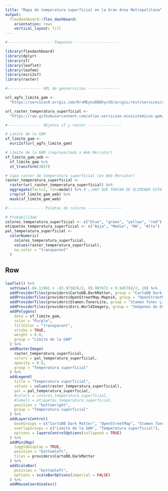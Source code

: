 ```yaml
---
title: "Mapa de temperatura superficial en la Gran Área Metropolitana"
output: 
  flexdashboard::flex_dashboard:
    orientation: rows
    vertical_layout: fill
---
```


```r
#-------------------- Paquetes --------------------

library(flexdashboard)
library(dplyr)
library(sf)
library(leaflet)
library(leafem)
library(esri2sf)
library(raster)

#--------------- URL de geoservicios --------------

url_agfs_limite_gam <-
  "https://services9.arcgis.com/RrvMEynxDB8hycVO/arcgis/rest/services/gam_limite_gam/FeatureServer/0"

url_raster_temperatura_superficial <-
  "https://raw.githubusercontent.com/atlas-servicios-ecosistemicos-gam/datos-calentamiento-urbano/master/gam/LST_GAM_WEB.TIF"

#--------------- Objetos sf y raster ---------------

# Límite de la GAM
sf_limite_gam <-
  esri2sf(url_agfs_limite_gam)

# Límite de la GAM (reproyectado a Web Mercator)
sf_limite_gam_web <- 
  sf_limite_gam %>%
  st_transform(3857)

# Capa raster de temperatura superficial (en Web Mercator)
raster_temperatura_superficial <-
  raster(url_raster_temperatura_superficial) %>%
  aggregate(fact=2, fun=modal) %>% # ¡¡HAY QUE TRATAR DE ELIMINAR ESTA AGRUPACIÓN. PODRÍA FUNCIONAR AL USAR MÁS MEMORIA LINUX!!
  crop(sf_limite_gam_web) %>%
  mask(sf_limite_gam_web)

#---------------- Paletas de colores ---------------

# Probabilidad
colores_temperatura_superficial <- c("blue", "green", "yellow", "red")
etiquetas_temperatura_superficial <- c("Baja", "Media", "MA", "Alta")
pal_temperatura_superficial <- 
  colorNumeric(
    colores_temperatura_superficial, 
    values(raster_temperatura_superficial),
    na.color = "transparent"
  )

```

Row
-----------------------------------------------------------------------

### 

```r

leaflet() %>%
  setView((-84.11961 + -83.97383)/2, (9.907672 + 9.94576)/2, 10) %>%
  addProviderTiles(providers$CartoDB.DarkMatter, group = "CartoDB Dark Matter") %>%
  addProviderTiles(providers$OpenStreetMap.Mapnik, group = "OpenStreetMap") %>%
  addProviderTiles(providers$Stamen.TonerLite, group = "Stamen Toner Lite") %>%
  addProviderTiles(providers$Esri.WorldImagery, group = "Imágenes de ESRI") %>%
  addPolygons(
    data = sf_limite_gam,
    color = "Purple",
    fillColor = "transparent",
    stroke = TRUE,
    weight = 6.0,
    group = "Límite de la GAM"
  ) %>%
  addRasterImage(
    raster_temperatura_superficial, 
    colors = pal_temperatura_superficial,
    opacity = 0.9,
    group = "Temperatura superficial"
  ) %>%  
  addLegend(
    title = "Temperatura superficial",
    values = values(raster_temperatura_superficial),
    pal = pal_temperatura_superficial,
    #colors = colores_temperatura_superficial,
    #labels = etiquetas_temperatura_superficial,
    position = "bottomright",
    group = "Temperatura superficial"
  ) %>%    
  addLayersControl(
    baseGroups = c("CartoDB Dark Matter", "OpenStreetMap", "Stamen Toner Lite", "Imágenes de ESRI"),
    overlayGroups = c("Límite de la GAM", "Temperatura superficial"),
    options = layersControlOptions(collapsed = TRUE)    
  ) %>%  
  addMiniMap(
    toggleDisplay = TRUE,
    position = "bottomleft",
    tiles = providers$CartoDB.DarkMatter
  ) %>%
  addScaleBar(
    position = "bottomleft",
    options = scaleBarOptions(imperial = FALSE)
  ) %>%
  addMouseCoordinates()

```